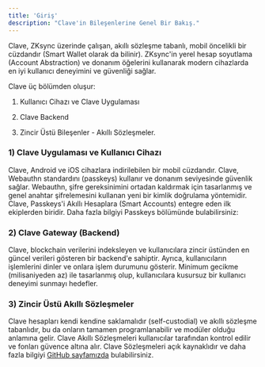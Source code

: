```yaml
---
title: 'Giriş'
description: "Clave'in Bileşenlerine Genel Bir Bakış."
---
```


Clave, ZKsync üzerinde çalışan, akıllı sözleşme tabanlı, mobil öncelikli bir cüzdandır (Smart Wallet olarak da bilinir). ZKsync'in yerel hesap soyutlama (Account Abstraction) ve donanım öğelerini kullanarak modern cihazlarda en iyi kullanıcı deneyimini ve güvenliği sağlar.

Clave üç bölümden oluşur:

1) Kullanıcı Cihazı ve Clave Uygulaması

2) Clave Backend

3) Zincir Üstü Bileşenler - Akıllı Sözleşmeler.

### 1) Clave Uygulaması ve Kullanıcı Cihazı

Clave, Android ve iOS cihazlara indirilebilen bir mobil cüzdandır. Clave, Webauthn standardını (passkeys) kullanır ve donanım seviyesinde güvenlik sağlar. Webauthn, şifre gereksinimini ortadan kaldırmak için tasarlanmış ve genel anahtar şifrelemesini kullanan yeni bir kimlik doğrulama yöntemidir. Clave, Passkeys'i Akıllı Hesaplara (Smart Accounts) entegre eden ilk ekiplerden biridir. Daha fazla bilgiyi Passkeys bölümünde bulabilirsiniz:

### 2) Clave Gateway (Backend)

Clave, blockchain verilerini indeksleyen ve kullanıcılara zincir üstünden en güncel verileri gösteren bir backend'e sahiptir. Ayrıca, kullanıcıların işlemlerini dinler ve onlara işlem durumunu gösterir. Minimum gecikme (milisaniyeden az) ile tasarlanmış olup, kullanıcılara kusursuz bir kullanıcı deneyimi sunmayı hedefler.

### 3) Zincir Üstü Akıllı Sözleşmeler

Clave hesapları kendi kendine saklamalıdır (self-custodial) ve akıllı sözleşme tabanlıdır, bu da onların tamamen programlanabilir ve modüler olduğu anlamına gelir. Clave Akıllı Sözleşmeleri kullanıcılar tarafından kontrol edilir ve fonları güvence altına alır. Clave Sözleşmeleri açık kaynaklıdır ve daha fazla bilgiyi [GitHub sayfamızda](https://github.com/getclave/clave-contracts) bulabilirsiniz.